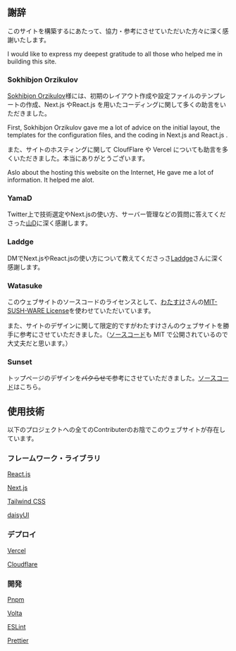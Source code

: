 
<Layout>

## 謝辞

このサイトを構築するにあたって、協力・参考にさせていただいた方々に深く感謝いたします。

I would like to express my deepest gratitude to all those who helped me in building this site.

### Sokhibjon Orzikulov

[Sokhibjon Orzikulov](https://t.me/s/orzklvb)様には、初期のレイアウト作成や設定ファイルのテンプレートの作成、Next.js やReact.js を用いたコーディングに関して多くの助言をいただきました。

First, Sokhibjon Orzikulov gave me a lot of advice on the initial layout, the templates for the configuration files, and the coding in Next.js and React.js .

また、サイトのホスティングに関して CloufFlare や Vercel についても助言を多くいただきました。本当にありがとうございます。

Aslo about the hosting this website on the Internet, He gave me a lot of information. It helped me alot.

### YamaD

Twitter上で技術選定やNext.jsの使い方、サーバー管理などの質問に答えてくださった[山D](https://twitter.com/_yamader)に深く感謝します。

### Laddge

DMでNext.jsやReact.jsの使い方について教えてくださっさ[Laddge](https://twitter.com/laddge_)さんに深く感謝します。

### Watasuke

このウェブサイトのソースコードのライセンスとして、[わたすけ](https://twitter.com/Watasuke102)さんの[MIT-SUSH-WARE License](https://github.com/watasuke102/mit-sushi-ware)を使わせていただいています。

また、サイトのデザインに関して限定的ですがわたすけさんのウェブサイトを勝手に参考にさせていただきました。（[ソースコード](https://github.com/watasuke102/watasuke.net)も MIT で公開されているので大丈夫だと思います。）

### Sunset

トップページのデザインを~~パクらせて~~参考にさせていただきました。[ソースコード](https://github.com/sunset0916/sunset0916.net)はこちら。

## 使用技術

以下のプロジェクトへの全てのContributerのお陰でこのウェブサイトが存在しています。

### フレームワーク・ライブラリ

[React.js](https://react.dev/)

[Next.js](https://nextjs.org/)

[Tailwind CSS](https://tailwindcss.com/)

[daisyUI](https://daisyui.com/)

### デプロイ

[Vercel](https://vercel.com/)

[Cloudflare](https://www.cloudflare.com/)

### 開発

[Pnpm](https://pnpm.io/)

[Volta](https://volta.sh/)

[ESLint](https://eslint.org/)

[Prettier](https://prettier.io/)

</Layout>
